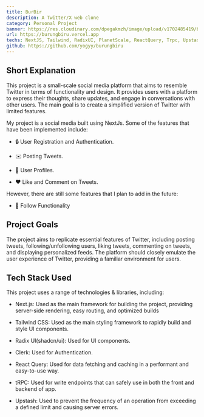 ```yaml
---
title: BurBir
description: A Twitter/X web clone
category: Personal Project
banner: https://res.cloudinary.com/dpegakmzh/image/upload/v1702485419/burbir_thumb_etzwpd.webp
url: https://burungbiru.vercel.app
techs: NextJS, Tailwind, RadixUI, PlanetScale, ReactQuery, Trpc, Upstash
github: https://github.com/yogyy/burungbiru
---
```


## Short Explanation

This project is a small-scale social media platform that aims to resemble Twitter in terms of functionality and design. It provides users with a platform to express their thoughts, share updates, and engage in conversations with other users. The main goal is to create a simplified version of Twitter with limited features.

My project is a social media built using NextJs. Some of the features that have been implemented include:

- 🔒 User Registration and Authentication.

- ✉️ Posting Tweets.

- 👤 User Profiles.

- ❤️ Like and Comment on Tweets.

However, there are still some features that I plan to add in the future:

- 👥 Follow Functionality

## Project Goals

The project aims to replicate essential features of Twitter, including posting tweets, following/unfollowing users, liking tweets, commenting on tweets, and displaying personalized feeds. The platform should closely emulate the user experience of Twitter, providing a familiar environment for users.

## Tech Stack Used

<div className="not-prose mt-2">
  <TechMdx
    techs={['nextjs', 'tailwindcss', 'radix', 'planetscale', 'trpc', 'reactquery', 'upstash']}
  />
</div>

This project uses a range of technologies & libraries, including:

- Next.js: Used as the main framework for building the project, providing server-side rendering, easy routing, and optimized builds

- Tailwind CSS: Used as the main styling framework to rapidly build and style UI components.

- Radix UI(shadcn/ui): Used for UI components.

- Clerk: Used for Authentication.

- React Query: Used for data fetching and caching in a performant and easy-to-use way.

- tRPC: Used for write endpoints that can safely use in both the front and backend of app.

- Upstash: Used to prevent the frequency of an operation from exceeding a defined limit and causing server errors.
